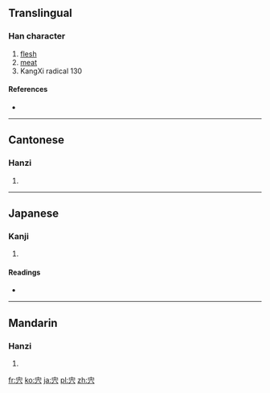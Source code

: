 {{also|肉}}
==Translingual==

===Han character===
{{Han char|rn=40|rad=宀|as=04|sn=7|four=|canj=十卜金 (JYC)|ids=⿱[[宀]][[六]]}}

# [[flesh]]
# [[meat]]
# KangXi radical 130

====References====
* {{Han ref|kx=0282.180|dkj=07084|dj=0556.050|hdz=20917.070|uh=5B8D|ud=23437}}

----

==Cantonese==

===Hanzi===
{{yue-hanzi|jyut=[[juk6]]|y=yuk6}}

# {{defn|lang=yue|sort=宀04}}

----

==Japanese==

===Kanji===
{{ja-kanji|grade=|rs=宀04}}

# {{defn|lang=ja|sort=宀04}}

====Readings====
* {{ja-readings|on=[[にく]] (niku)|kun=[[しし]] (shishi)}}

----

==Mandarin==

===Hanzi===
{{cmn-hanzi|pin=[[ròu]] ([[rou4]])|wg=jou<sup>4</sup>}}

# {{defn|lang=cmn|sort=宀04}}

[[fr:宍]]
[[ko:宍]]
[[ja:宍]]
[[pl:宍]]
[[zh:宍]]
